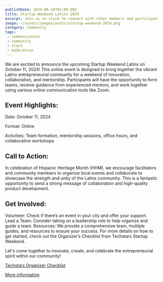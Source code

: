 ```yaml
---
publishDate: 2024-06-18T01:00:00Z
title: Startup Weekend Latinx 2024
excerpt: Join us in slack to connect with other members and participate in the community
image: ~/assets/images/posts/startup-weekend-2024.png
category: Community
tags:
 - communication
 - community
 - slack
 - moderation
---
```


We are excited to announce the upcoming Startup Weekend Latinx on October 11,
2024! This online event is designed to bring together the vibrant Latinx
entrepreneurial community for a weekend of innovation, collaboration, and
mentorship. Participants will have the opportunity to form teams, receive
guidance from experienced mentors, and work together using various online
communication tools like Zoom.

## Event Highlights:

Date: October 11, 2024

Format: Online

Activities: Team formation, mentorship sessions, office hours, and collaborative workshops

## Call to Action:

In celebration of Hispanic Heritage Month (HHM), we encourage facilitators and
community members to organize local events and collaborate to showcase the
strength and unity of the Latinx community. This is a fantastic opportunity to
send a strong message of collaboration and high-quality product development.

## Get Involved:

Volunteer: Check if there’s an event in your city and offer your support.
Lead a Team: Consider taking on a leadership role to help organize and guide a team.
Resources: We provide a comprehensive team, multiple guides, and resources to ensure your success.
For more details on how to get started, check out the Organizer’s Checklist from Techstars Startup Weekend.

Let's come together to innovate, create, and celebrate the entrepreneurial spirit within our community!

[Techstars Organizer Checklist](https://www.techstars.com/communities/startup-weekend/organize-a-startup-weekend/overview/organizer-requirements)

[More information](/redirect/startupweekend)




